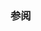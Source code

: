 {{cpp/numeric/math/binary_is|isgreater
|description=确定浮点数 {{c|x}} 是否大于浮点数 {{c|y}}，而不设置浮点数异常。
|condition={{c|x &gt; y}}
|note=
如果一或两个实参为 NaN，那么浮点数的内建 {{c/core|operator&gt;}} 可能会引发 {{lc|FE_INVALID}}。此函数是 {{c/core|operator&gt;}} 的“安静”版本。
}}

===参阅===
{{dsc begin}}
{{dsc inc|cpp/utility/functional/dsc greater}}
{{dsc inc|cpp/numeric/math/dsc isless}}
{{dsc see c|c/numeric/math/isgreater}}
{{dsc end}}

{{langlinks|de|en|es|fr|it|ja|pt|ru}}